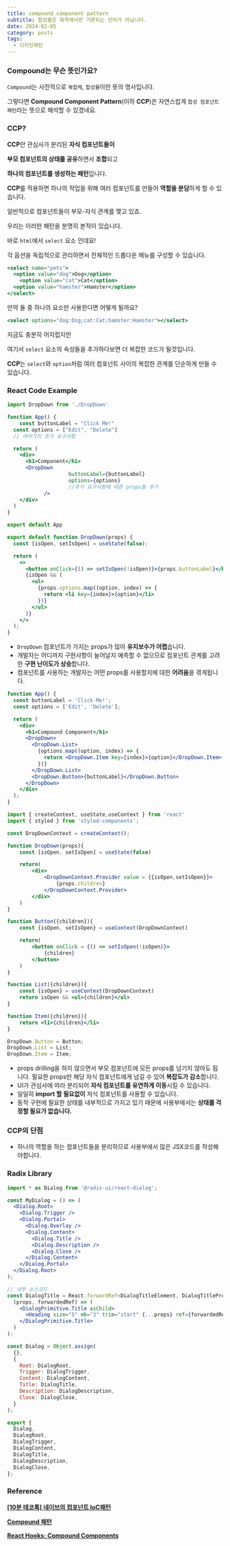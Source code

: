 ```yaml
---
title: compound component pattern
subtitle: 합성물은 화학에서만 거론되는 단어가 아닙니다.
date: 2024-02-05
category: posts
tags:
  - 디자인패턴
---
```


### Compound는 무슨 뜻인가요?

`Compound`는 사전적으로 `복합체`, `합성물`이란 뜻의 명사입니다.

그렇다면 **Compound Component Pattern**(이하 **CCP**)은 자연스럽게 `합성 컴포넌트 패턴`라는 뜻으로 해석할 수 있겠네요.

### CCP?

**CCP**란 관심사가 분리된 **자식 컴포넌트들이**

**부모 컴포넌트의 상태를 공유**하면서 **조합**되고

**하나의 컴포넌트를 생성하는 패턴**입니다.

**CCP**를 적용하면 하나의 작업을 위해 여러 컴포넌트를 만들어 **역할을 분담**하게 할 수 있습니다.

일반적으로 컴포넌트들이 부모-자식 관계를 맺고 있죠.

우리는 이러한 패턴을 분명히 본적이 있습니다.

바로 `html`에서 `select` 요소 인데요!

각 옵션을 독립적으로 관리하면서 전체적인 드롭다운 메뉴를 구성할 수 있습니다.

```jsx
<select name="pets">
  <option value="dog">Dog</option>
	<option value="cat">Cat</option>
  <option value="hamster">Hamster</option>
</select>
```

만약 둘 중 하나의 요소만 사용한다면 어떻게 될까요?

```jsx
<select options="dog:Dog;cat:Cat;hamster:Hamster"></select>
```

지금도 충분히 어지럽지만

여기서 `select` 요소의 속성들을 추가하다보면 더 복잡한 코드가 될것입니다.

**CCP**는 `select`와 `option`처럼 여러 컴포넌트 사이의 복잡한 관계를 단순하게 만들 수 있습니다.

### React Code Example

```jsx
import DropDown from './DropDown'

function App() {
	const buttonLabel = "Click Me!"
  const options = ["Edit", "Delete"]
  // 여러가지 추가 요구사항

  return (
    <div>
      <h1>Component</h1>
      <DropDown
					buttonLabel={buttonLabel}
					options={options}
					//추가 요구사항에 따른 props들 추가
			/>
    </div>
  )
}

export default App
```

```jsx
export default function DropDown(props) {
  const [isOpen, setIsOpen] = useState(false);

  return (
    <>
      <button onClick={() => setIsOpen(!isOpen)}>{props.buttonLabel}</button>
      {isOpen && (
        <ul>
          {props.options.map((option, index) => {
            return <li key={index}>{option}</li>
          })}
        </ul>
      )}
    </>
  );
}
```

- `DropDown` 컴포넌트가 가지는 props가 많아 **유지보수가 어렵**습니다.
- 개발자는 어디까지 구현사항이 늘어날지 예측할 수 없으므로
컴포넌트 관계를 고려한 **구현 난이도가 상승**합니다.
- 컴포넌트를 사용하는 개발자는 어떤 props를 사용할지에 대한 **어려움**을 겪게됩니다.

```jsx
function App() {
  const buttonLabel = 'Click Me!';
  const options = ['Edit', 'Delete'];

  return (
    <div>
      <h1>Compound Component</h1>
      <DropDown>
        <DropDown.List>
          {options.map((option, index) => {
            return <DropDown.Item key={index}>{option}</DropDown.Item>;
          })}
        </DropDown.List>
        <DropDown.Button>{buttonLabel}</DropDown.Button>
      </DropDown>
    </div>
  );
}
```

```jsx
import { createContext, useState,useContext } from 'react'
import { styled } from 'styled-components';

const DropDownContext = createContext();

function DropDown(props){
    const [isOpen, setIsOpen] = useState(false)

    return(
        <div>
            <DropDownContext.Provider value = {{isOpen,setIsOpen}}>
                {props.children}
            </DropDownContext.Provider>
        </div>
    )
}

function Button({children}){
    const {isOpen, setIsOpen} = useContext(DropDownContext)

    return(
        <button onClick = {() => setIsOpen(!isOpen)}>
            {children}
        </button>
    )
}

function List({children}){
    const {isOpen} = useContext(DropDownContext)
    return isOpen && <ul>{children}</ul>
}

function Item({children}){
    return <li>{children}</li>
}

DropDown.Button = Button;
DropDown.List = List;
DropDown.Item = Item;
```

- props drilling을 하지 않으면서 부모 컴포넌트에 모든 props를 넘기지 않아도 됩니다.
필요한 props만 해당 자식 컴포넌트에게 넘길 수 있어 **복잡도가 감소**합니다.
- UI가 관심사에 따라 분리되어 **자식 컴포넌트를 유연하게 이동**시킬 수 있습니다.
- 일일히 **import 할 필요없이** 자식 컴포넌트를 사용할 수 있습니다.
- 동작 구현에 필요한 상태를 내부적으로 가지고 있기 때문에 사용부에서는 **상태를 걱정할 필요가 없습니다.**

### CCP의 단점

- 하나의 역할을 하는 컴포넌트들을 분리하므로 사용부에서 많은 JSX코드를 작성해야합니다.

### Radix Library

```jsx
import * as Dialog from '@radix-ui/react-dialog';

const MyDialog = () => (
  <Dialog.Root>
    <Dialog.Trigger />
    <Dialog.Portal>
      <Dialog.Overlay />
      <Dialog.Content>
        <Dialog.Title />
        <Dialog.Description />
        <Dialog.Close />
      </Dialog.Content>
    </Dialog.Portal>
  </Dialog.Root>
);

// 내부 소스코드
const DialogTitle = React.forwardRef<DialogTitleElement, DialogTitleProps>(
  (props, forwardedRef) => (
    <DialogPrimitive.Title asChild>
      <Heading size="5" mb="3" trim="start" {...props} ref={forwardedRef} />
    </DialogPrimitive.Title>
  )
);

const Dialog = Object.assign(
  {},
  {
    Root: DialogRoot,
    Trigger: DialogTrigger,
    Content: DialogContent,
    Title: DialogTitle,
    Description: DialogDescription,
    Close: DialogClose,
  }
);

export {
  Dialog,
  DialogRoot,
  DialogTrigger,
  DialogContent,
  DialogTitle,
  DialogDescription,
  DialogClose,
};
```

### Reference

**[[10분 테코톡] 네이브의 컴포넌트 IoC패턴](https://youtu.be/RNH1KN2pD2Y?si=MIzyFAMNKkkWRrFW)**

**[Compound 패턴](https://patterns-dev-kr.github.io/design-patterns/compound-pattern/)**

**[React Hooks: Compound Components](https://kentcdodds.com/blog/compound-components-with-react-hooks)**